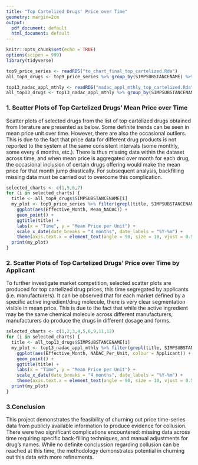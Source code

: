---
title: "Top Cartelized Drugs' Price over Time"
geometry: margin=2cm
output:
  pdf_document: default
  html_document: default
---

```{r setup, include=FALSE}
knitr::opts_chunk$set(echo = TRUE)
options(scipen = 999)
library(tidyverse)
```

```{r load_data, include=FALSE}
top9_price_series <- readRDS("to_chart_final_top_cartelized.Rda")
all_top9_drugs <- top9_price_series %>% group_by(SIMPSUBSTANCENAME) %>% summarize() %>% ungroup()

top13_nadac_appl_mthly <- readRDS("nadac_appl_mthly_top_cartelized.Rda")
all_top13_drugs <- top13_nadac_appl_mthly %>% group_by(SIMPSUBSTANCENAME) %>% summarize() %>% ungroup()
```

### 1. Scatter Plots of Top Cartelized Drugs' Mean Price over Time
Scatter plots of selected drugs from the list of top cartelized drugs obtained from literature are presented as below. 
Some definite trends can be seen in mean price unit over time. However, there are also the occasional outliers. This is due to the fact that price data for different drug products is not reported to the system at the same consistent intervals (some monthly, some every 4 months, etc.). There is thus missing data within the dataset across time, and when mean price is aggregated over month for each drug, the occasional inclusion of certain drugs offering would make the mean price for that month jump drastically.
For subsequent analysis, backfilling missing data must be carried out to overcome this complication. 

```{r top9_charts, echo=FALSE}
selected_charts <- c(1,5,6,7)
for (i in selected_charts) {
  title <- all_top9_drugs$SIMPSUBSTANCENAME[i]
  my_plot <- top9_price_series %>% filter(grepl(title, SIMPSUBSTANCENAME)) %>%
    ggplot(aes(Effective_Month, Mean_NADAC)) +
    geom_point() +
    ggtitle(title) +
    labs(x = "Time", y = "Mean Price per Unit") +
    scale_x_date(date_breaks = "4 months", date_labels = "%Y-%m") +
    theme(axis.text.x = element_text(angle = 90, size = 10, vjust = 0.5))
  print(my_plot)
}
```

### 2. Scatter Plots of Top Cartelized Drugs' Price over Time by Applicant
To further investigate market competition, selected scatter plots are produced for top cartelized drug prices, this time segregated by applicants (i.e. manufacturers). 
It can be observed that for each market defined by a specific active ingredient/drug molecule, there is very clear segmentation visible in mean price. This is due to the fact that while the active ingredient may be the same chemical molecule across different manufacturers, manufacturers do produce the drugs in different dosage and forms.   

```{r top13_charts, echo=FALSE}
selected_charts <- c(1,2,3,4,5,6,9,11,12)
for (i in selected_charts) {
  title <- all_top13_drugs$SIMPSUBSTANCENAME[i]
  my_plot <- top13_nadac_appl_mthly %>% filter(grepl(title, SIMPSUBSTANCENAME)) %>%
    ggplot(aes(Effective_Month, NADAC_Per_Unit, colour = Applicant)) +
    geom_point() +
    ggtitle(title) +
    labs(x = "Time", y = "Mean Price per Unit") +
    scale_x_date(date_breaks = "4 months", date_labels = "%Y-%m") +
    theme(axis.text.x = element_text(angle = 90, size = 10, vjust = 0.5), legend.position="bottom", legend.text=element_text(size=5))
  print(my_plot)
}
```

### 3.Conclusion
This project demonstrates the feasibility of churning out price time-series data from publicly available information to produce evidence for collusion. There were two significant complications encountered: missing data across time requiring specific back-filling techniques, and manual adjustments for drug's names. While no definite conclussion regarding collusion can be reached at this time, the methodology demonstrates potential in churning out this data with more refinements. 
